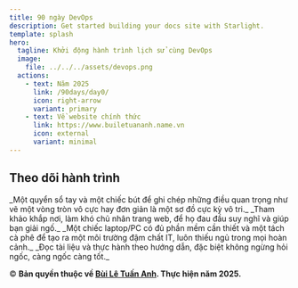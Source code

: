 ```yaml
---
title: 90 ngày DevOps
description: Get started building your docs site with Starlight.
template: splash
hero:
  tagline: Khởi động hành trình lịch sử cùng DevOps
  image:
    file: ../../../assets/devops.png
  actions:
    - text: Năm 2025
      link: /90days/day0/
      icon: right-arrow
      variant: primary
    - text: Về website chính thức
      link: https://www.builetuananh.name.vn
      icon: external
      variant: minimal
---
```



## Theo dõi hành trình

<CardGrid stagger>
	<Card title="Ghi chép" icon="pencil">
		_Một quyển sổ tay và một chiếc bút để ghi chép những điều quan trọng như vẽ một vòng tròn vô cực hay đơn giản là 
		một sơ đồ cực kỳ vô tri._
	</Card>
	<Card title="Góp ý" icon="add-document">
		_Tham khảo khắp nơi, làm khó chủ nhân trang web, để họ đau đầu suy nghĩ và giúp bạn giải ngố._
	</Card>
	<Card title="Cấu hình" icon="setting">
		_Một chiếc laptop/PC có đủ phần mềm cần thiết và một tách cà phê để tạo ra một môi trường đậm chất IT, luôn thiếu
		ngủ trong mọi hoàn cảnh._
	</Card>
	<Card title="Tài liệu" icon="open-book">
		_Đọc tài liệu và thực hành theo hướng dẫn, đặc biệt không ngừng hỏi ngốc, càng ngốc càng tốt._
	</Card>
</CardGrid>

© **Bản quyền thuộc về [Bùi Lê Tuấn Anh](https://www.builetuananh.name.vn). Thực hiện năm 2025.**